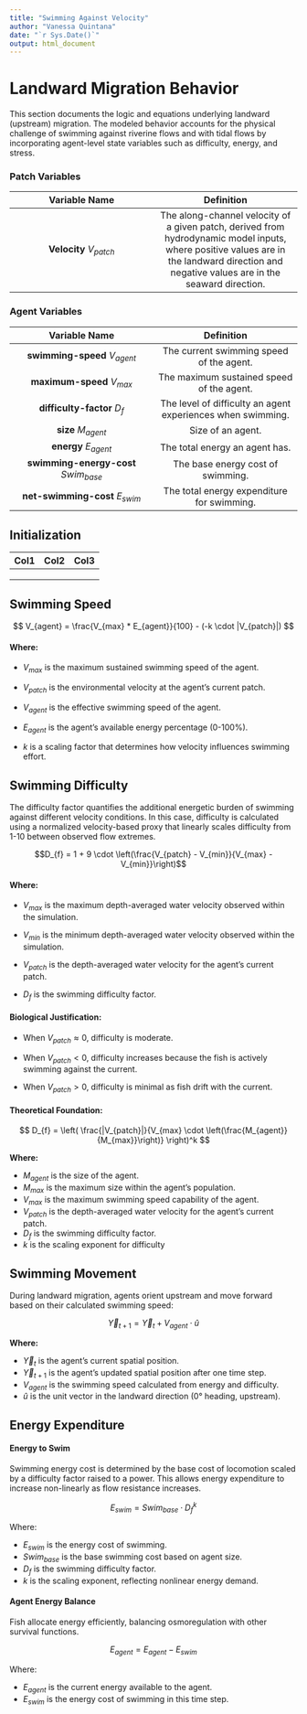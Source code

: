 ```yaml
---
title: "Swimming Against Velocity"
author: "Vanessa Quintana"
date: "`r Sys.Date()`"
output: html_document
---
```


# Landward Migration Behavior

This section documents the logic and equations underlying landward (upstream) migration. The modeled behavior accounts for the physical challenge of swimming against riverine flows and with tidal flows by incorporating agent-level state variables such as difficulty, energy, and stress.

### Patch Variables

| Variable Name | Definition |
|:----------------------------------:|:----------------------------------:|
| **Velocity** $V_{patch}$ | The along-channel velocity of a given patch, derived from hydrodynamic model inputs, where positive values are in the landward direction and negative values are in the seaward direction. |

### Agent Variables

| Variable Name | Definition |
|:----------------------------------:|:----------------------------------:|
| **swimming-speed** $V_{agent}$ | The current swimming speed of the agent. |
| **maximum-speed** $V_{max}$ | The maximum sustained speed of the agent. |
| **difficulty-factor** $D_{f}$ | The level of difficulty an agent experiences when swimming. |
| **size** $M_{agent}$ | Size of an agent. |
| **energy** $E_{agent}$ | The total energy an agent has. |
| **swimming-energy-cost** $Swim_{base}$ | The base energy cost of swimming. |
| **net-swimming-cost** $E_{swim}$ | The total energy expenditure for swimming. |

## Initialization

| Col1 | Col2 | Col3 |
|------|------|------|
|      |      |      |
|      |      |      |
|      |      |      |

## Swimming Speed

$$
V_{agent} = \frac{V_{max} * E_{agent}}{100} - (-k \cdot |V_{patch}|)
$$

#### Where:

-   $V_{max}$ is the maximum sustained swimming speed of the agent.

-   $V_{patch}$ is the environmental velocity at the agent's current patch.

-   $V_{agent}$ is the effective swimming speed of the agent.

-   $E_{agent}$ is the agent's available energy percentage (0-100%).

-   $k$ is a scaling factor that determines how velocity influences swimming effort.

## Swimming Difficulty

The difficulty factor quantifies the additional energetic burden of swimming against different velocity conditions. In this case, difficulty is calculated using a normalized velocity-based proxy that linearly scales difficulty from 1-10 between observed flow extremes.

$$D_{f} = 1 + 9 \cdot \left(\frac{V_{patch} - V_{min}}{V_{max} - V_{min}}\right)$$

#### Where:

-   $V_{max}$ is the maximum depth-averaged water velocity observed within the simulation.

-   $V_{min}$ is the minimum depth-averaged water velocity observed within the simulation.

-   $V_{patch}$ is the depth-averaged water velocity for the agent's current patch.

-   $D_{f}$ is the swimming difficulty factor.

#### Biological Justification:

-   When $V_{patch} \approx 0$, difficulty is moderate.

-   When $V_{patch} < 0$, difficulty increases because the fish is actively swimming against the current.

-   When $V_{patch} > 0$, difficulty is minimal as fish drift with the current.

#### Theoretical Foundation:

$$
D_{f} = \left( \frac{|V_{patch}|}{V_{max} \cdot \left(\frac{M_{agent}}{M_{max}}\right)} \right)^k
$$

**Where:**

-   $M_{agent}$ is the size of the agent.
-   $M_{max}$ is the maximum size within the agent's population.
-   $V_{max}$ is the maximum swimming speed capability of the agent.\
-   $V_{patch}$ is the depth-averaged water velocity for the agent's current patch.\
-   $D_{f}$ is the swimming difficulty factor.\
-   $k$ is the scaling exponent for difficulty

## Swimming Movement

During landward migration, agents orient upstream and move forward based on their calculated swimming speed:

$$
\vec{Y}_{t+1} = \vec{Y}_t + V_{agent} \cdot \hat{u}
$$

**Where:**

-   $\vec{Y}_t$ is the agent’s current spatial position.\
-   $\vec{Y}_{t+1}$ is the agent’s updated spatial position after one time step.\
-   $V_{agent}$ is the swimming speed calculated from energy and difficulty.\
-   $\hat{u}$ is the unit vector in the landward direction (0° heading, upstream).

## Energy Expenditure

#### Energy to Swim

Swimming energy cost is determined by the base cost of locomotion scaled by a difficulty factor raised to a power. This allows energy expenditure to increase non-linearly as flow resistance increases.

$$
E_{swim} = Swim_{base} \cdot D_f^{k}
$$

Where:

-   $E_{swim}$ is the energy cost of swimming.\
-   $Swim_{base}$ is the base swimming cost based on agent size.\
-   $D_f$ is the swimming difficulty factor.\
-   $k$ is the scaling exponent, reflecting nonlinear energy demand.

#### Agent Energy Balance

Fish allocate energy efficiently, balancing osmoregulation with other survival functions.

$$ E_{agent} = E_{agent} - E_{swim} $$

Where:

-   $E_{agent}$ is the current energy available to the agent.\
-   $E_{swim}$ is the energy cost of swimming in this time step.
